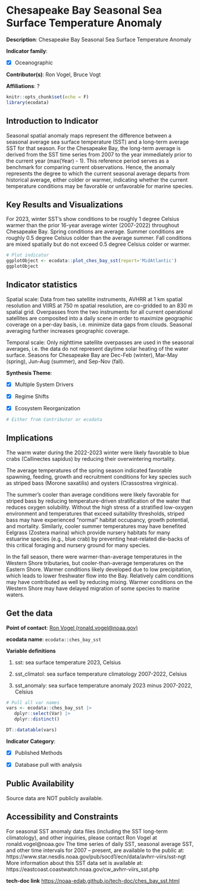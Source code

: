 # Chesapeake Bay Seasonal Sea Surface Temperature Anomaly

**Description**: Chesapeake Bay Seasonal Sea Surface Temperature Anomaly

**Indicator family**: 

- [X] Oceanographic


**Contributor(s)**: Ron Vogel, Bruce Vogt

**Affiliations**: ?

```{r echo=FALSE}
knitr::opts_chunk$set(echo = F)
library(ecodata)
```
## Introduction to Indicator
Seasonal spatial anomaly maps represent the difference between a seasonal average sea surface temperature (SST) and a long-term average SST for that season. For the Chesapeake Bay, the long-term average is derived from the SST time series from 2007 to the year immediately prior to the current year (max(Year) - 1). This reference period serves as a benchmark for comparing current observations. Hence, the anomaly represents the degree to which the current seasonal average departs from historical average, either colder or warmer, indicating whether the current temperature conditions may be favorable or unfavorable for marine species.

## Key Results and Visualizations
For 2023, winter SST’s show conditions to be roughly 1 degree Celsius warmer than the prior 16-year average winter (2007-2022) throughout Chesapeake Bay. Spring conditions are average. Summer conditions are roughly 0.5 degree Celsius colder than the average summer. Fall conditions are mixed spatially but do not exceed 0.5 degree Celsius colder or warmer.

```{r plot_ches_bay_sstMAB}
# Plot indicator
ggplotObject <- ecodata::plot_ches_bay_sst(report='MidAtlantic')
ggplotObject
```


## Indicator statistics 
Spatial scale: Data from two satellite instruments, AVHRR at 1 km spatial resolution and VIIRS at 750 m spatial resolution, are co-gridded to an 830 m spatial grid. Overpasses from the two instruments for all current operational satellites are composited into a daily scene in order to maximize geographic coverage on a per-day basis, i.e. minimize data gaps from clouds. Seasonal averaging further increases geographic coverage.

Temporal scale: Only nighttime satellite overpasses are used in the seasonal averages, i.e. the data do not represent daytime solar heating of the water surface. Seasons for Chesapeake Bay are Dec-Feb (winter), Mar-May (spring), Jun-Aug (summer), and Sep-Nov (fall).

**Synthesis Theme**:

- [X] Multiple System Drivers
- [X] Regime Shifts
- [X] Ecosystem Reorganization


```{r autostats_ches_bay_sst}
# Either from Contributor or ecodata
```

## Implications
The warm water during the 2022-2023 winter were likely favorable to blue crabs (Callinectes sapidus) by reducing their overwintering mortality.

The average temperatures of the spring season indicated favorable spawning, feeding, growth and recruitment conditions for key species such as striped bass (Morone saxatilis) and oysters (Crassostrea virginica). 

The summer’s cooler than average conditions were likely favorable for striped bass by reducing temperature-driven stratification of the water that reduces oxygen solubility. Without the high stress of a stratified low-oxygen environment and temperatures that exceed suitability thresholds, striped bass may have experienced “normal” habitat occupancy, growth potential, and mortality. Similarly, cooler summer temperatures may have benefited Eelgrass (Zostera marina) which provide nursery habitats for many estuarine species (e.g., blue crab) by preventing heat-related die-backs of this critical foraging and nursery ground for many species. 

In the fall season, there were warmer-than-average temperatures in the Western Shore tributaries, but cooler-than-average temperatures on the Eastern Shore. Warmer conditions likely developed due to low precipitation, which leads to lower freshwater flow into the Bay. Relatively calm conditions may have contributed as well by reducing mixing. Warmer conditions on the Western Shore may have delayed migration of some species to marine waters.

## Get the data

**Point of contact**: [Ron Vogel (ronald.vogel@noaa.gov)](mailto:Ron Vogel (ronald.vogel@noaa.gov)){.email}

**ecodata name**: `ecodata::ches_bay_sst`

**Variable definitions**

1) sst: sea surface temperature 2023, Celsius 2) sst_climatol: sea surface temperature climatology 2007-2022, Celsius 
3) sst_anomaly: sea surface temperature anomaly 2023 minus 2007-2022, Celsius

```{r vars_ches_bay_sst}
# Pull all var names
vars <- ecodata::ches_bay_sst |>
   dplyr::select(Var) |>
   dplyr::distinct()

DT::datatable(vars)
```
**Indicator Category**:

- [X] Published Methods
- [X] Database pull with analysis


## Public Availability

Source data are NOT publicly available.

## Accessibility and Constraints

For seasonal SST anomaly data files (including the SST long-term climatology), and other inquiries, please contact Ron Vogel at ronald.vogel@noaa.gov The time series of daily SST, seasonal average SST, and other time intervals for 2007 – present, are available to the public at: https://www.star.nesdis.noaa.gov/pub/socd1/ecn/data/avhrr-viirs/sst-ngt More information about this SST data set is available at: https://eastcoast.coastwatch.noaa.gov/cw_avhrr-viirs_sst.php

**tech-doc link**
<https://noaa-edab.github.io/tech-doc/ches_bay_sst.html>

